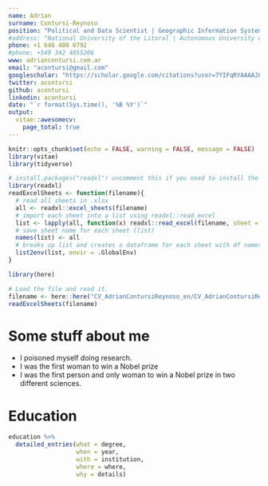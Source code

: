 ```yaml
---
name: Adrian
surname: Contursi-Reynoso
position: "Political and Data Scientist | Geographic Information System Developer"
#address: "National University of the Litoral | Autonomous University of Entre Rios"
phone: +1 646 480 0792
#phone: +549 342 4855206
www: adriancontursi.com.ar
email: "acontursi@gmail.com"
googlescholar: "https://scholar.google.com/citations?user=7YIFqRYAAAAJ&hl=en"
twitter: acontursi
github: acontursi
linkedin: acontursi
date: "`r format(Sys.time(), '%B %Y')`"
output: 
  vitae::awesomecv:
    page_total: true
---
```


```r
knitr::opts_chunk$set(echo = FALSE, warning = FALSE, message = FALSE)
library(vitae)
library(tidyverse)

# install.packages("readxl") uncomment this if you need to install the package
library(readxl)
readExcelSheets <- function(filename){
  # read all sheets in .xlsx 
  all <- readxl::excel_sheets(filename)
  # import each sheet into a list using readxl::read_excel
  list <- lapply(all, function(x) readxl::read_excel(filename, sheet = x))
  # save sheet name for each sheet (list)
  names(list) <- all
  # breaks up list and creates a dataframe for each sheet with df names matching sheet names
  list2env(list, envir = .GlobalEnv)
}

library(here)

# Load the file and read it.
filename <- here::here("CV_AdrianContursiReynoso_en/CV_AdrianContursiReynoso_en.xlsx")
readExcelSheets(filename)
```

# Some stuff about me

 * I poisoned myself doing research.
 * I was the first woman to win a Nobel prize
 * I was the first person and only woman to win a Nobel prize in two different sciences.

# Education

```r
education %>% 
  detailed_entries(what = degree,
                   when = year,
                   with = institution,
                   where = where,
                   why = details)
```
